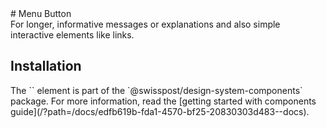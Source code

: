 
<Meta of={MenuButtonStories} />

<div className="docs-title">
  # Menu Button

  <nav>
    <link-design of={JSON.stringify(MenuButtonStories)}></link-design>
  </nav>
</div>

<div className="lead">
  For longer, informative messages or explanations and also simple interactive elements like links.
</div>

<Canvas sourceState="shown" of={MenuButtonStories.Default} />
<Controls of={MenuButtonStories.Default} />

## Installation

<div>
  The `<post-menu>` element is part of the `@swisspost/design-system-components` package. For more information, read the [getting started with components guide](/?path=/docs/edfb619b-fda1-4570-bf25-20830303d483--docs).
</div>
